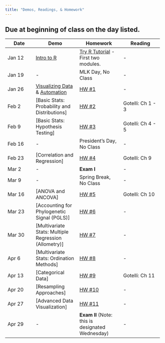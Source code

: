 ```yaml
---
title: "Demos, Readings, & Homework"
---
```


## Due at beginning of class on the day listed. 

Date  | Demo | Homework  | Reading
------ | ---------  | --------- | --------
Jan 12 | [Intro to R](intro_to_R.html) | [Try R Tutorial](http://tryr.codeschool.com) - First two modules. | -
Jan 19 | - | MLK Day, No Class | -
Jan 26 | [Visualizing Data](visualization.html) & [Automation](automation.html) | [HW #1]() | -
Feb 2	|  [Basic Stats: Probability and Distributions] | [HW #2]()  | Gotelli: Ch 1 - 3
Feb 9 | [Basic Stats: Hypothesis Testing] | [HW #3]()  | Gotelli: Ch 4 - 5
Feb 16 | - | President's Day, No Class  | -
Feb 23 | [Correlation and Regression] | [HW #4]()  | Gotelli: Ch 9
Mar 2 | - | **Exam I** | -
Mar 9 | - | Spring Break, No Class | -
Mar 16 | [ANOVA and ANCOVA] | [HW #5]()   | Gotelli: Ch 10
Mar 23 | [Accounting for Phylogenetic Signal (PGLS)] | [HW #6]()   | -
Mar 30 | [Multivariate Stats: Multiple Regression (Allometry)] |  [HW #7]() | -
Apr 6	| [Multivariate Stats: Ordination Methods] |   [HW #8]() | -
Apr 13 | [Categorical Data] |  [HW #9]() | Gotelli: Ch 11
Apr 20 | [Resampling Approaches] |  [HW #10]() | -
Apr 27 | [Advanced Data Visualization] |  [HW #11]() | -
Apr 29 |  - | **Exam II** (Note: this is designated Wednesday) | -